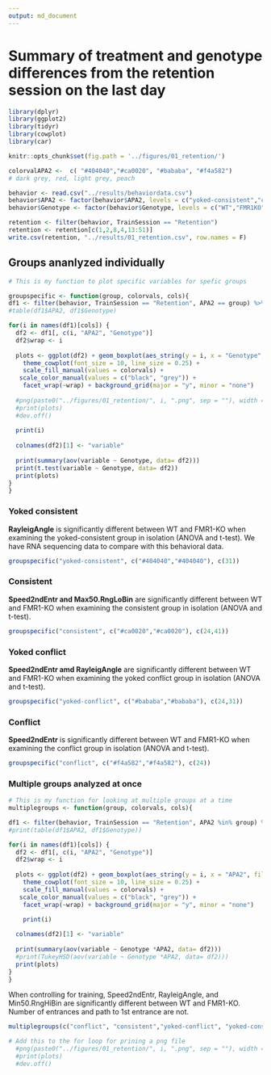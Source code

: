```yaml
---
output: md_document
---
```


# Summary of treatment and genotype differences from the retention session on the last day

```r
library(dplyr)
library(ggplot2)
library(tidyr)
library(cowplot)
library(car)

knitr::opts_chunk$set(fig.path = '../figures/01_retention/')

colorvalAPA2 <-  c( "#404040","#ca0020", "#bababa", "#f4a582")
# dark grey, red, light grey, peach

behavior <- read.csv("../results/behaviordata.csv")
behavior$APA2 <- factor(behavior$APA2, levels = c("yoked-consistent","consistent", "yoked-conflict","conflict")) ## relevel then rename factors treatment
behavior$Genotype <- factor(behavior$Genotype, levels = c("WT","FMR1KO")) # relevel genotype

retention <- filter(behavior, TrainSession == "Retention") 
retention <- retention[c(1,2,8,4,13:51)]
write.csv(retention, "../results/01_retention.csv", row.names = F)
```


## Groups ananlyzed individually

```r
# This is my function to plot specific variables for spefic groups

groupspecific <- function(group, colorvals, cols){
df1 <- filter(behavior, TrainSession == "Retention", APA2 == group) %>% droplevels()
#table(df1$APA2, df1$Genotype)

for(i in names(df1)[cols]) {
  df2 <- df1[, c(i, "APA2", "Genotype")]
  df2$wrap <- i
  
  plots <- ggplot(df2) + geom_boxplot(aes_string(y = i, x = "Genotype", fill="APA2", color="Genotype")) +   
    theme_cowplot(font_size = 10, line_size = 0.25) +
    scale_fill_manual(values = colorvals) +
   scale_color_manual(values = c("black", "grey")) +
    facet_wrap(~wrap) + background_grid(major = "y", minor = "none")
  
  #png(paste0("../figures/01_retention/", i, ".png", sep = ""), width = 300, height = 170)
  #print(plots)
  #dev.off()
  
  print(i)
  
  colnames(df2)[1] <- "variable"
 
  print(summary(aov(variable ~ Genotype, data= df2)))
  print(t.test(variable ~ Genotype, data= df2))
  print(plots)
}
}
```

### Yoked consistent

**RayleigAngle** is significantly different between WT and FMR1-KO when examining the yoked-consistent group in isolation (ANOVA and t-test). We have RNA sequencing data to compare with this behavioral data. 

```r
groupspecific("yoked-consistent", c("#404040","#404040"), c(31))
```

### Consistent
**Speed2ndEntr and Max50.RngLoBin** are significantly different between WT and FMR1-KO when examining the consistent group in isolation (ANOVA and t-test).

```r
groupspecific("consistent", c("#ca0020","#ca0020"), c(24,41))
```

### Yoked conflict

**Speed2ndEntr amd RayleigAngle** are significantly different between WT and FMR1-KO when examining the yoked conflict group in isolation (ANOVA and t-test).

```r
groupspecific("yoked-conflict", c("#bababa","#bababa"), c(24,31))
```

### Conflict

**Speed2ndEntr** is significantly different between WT and FMR1-KO when examining the conflict group in isolation (ANOVA and t-test).

```r
groupspecific("conflict", c("#f4a582","#f4a582"), c(24))
```

### Multiple  groups analyzed at once

```r
# This is my function for looking at multiple groups at a time
multiplegroups <- function(group, colorvals, cols){

df1 <- filter(behavior, TrainSession == "Retention", APA2 %in% group) %>% droplevels()
#print(table(df1$APA2, df1$Genotype))

for(i in names(df1)[cols]) {
  df2 <- df1[, c(i, "APA2", "Genotype")]
  df2$wrap <- i
  
  plots <- ggplot(df2) + geom_boxplot(aes_string(y = i, x = "APA2", fill="APA2", color="Genotype")) +   
    theme_cowplot(font_size = 10, line_size = 0.25) +
    scale_fill_manual(values = colorvals) +
   scale_color_manual(values = c("black", "grey")) +
    facet_wrap(~wrap) + background_grid(major = "y", minor = "none")

    print(i)
  
  colnames(df2)[1] <- "variable"
 
  print(summary(aov(variable ~ Genotype *APA2, data= df2)))
  #print(TukeyHSD(aov(variable ~ Genotype *APA2, data= df2)))
  print(plots)
}
}
```

When controlling for training, Speed2ndEntr, RayleigAngle, and Min50.RngHiBin are significantly different between WT and FMR1-KO.  Number of entrances and path to 1st entrance are not.

```r
multiplegroups(c("conflict", "consistent","yoked-conflict", "yoked-consistent" ), colorvalAPA2, c(24,31,37,15:17))
``` 

```r
# Add this to the for loop for prining a png file
  #png(paste0("../figures/01_retention/", i, ".png", sep = ""), width = 300, height = 170)
  #print(plots)
  #dev.off()
```

